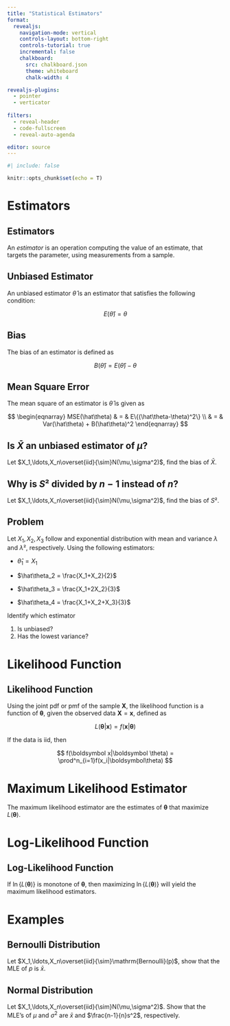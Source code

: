 ```yaml
---
title: "Statistical Estimators"
format:
  revealjs:
    navigation-mode: vertical
    controls-layout: bottom-right
    controls-tutorial: true
    incremental: false 
    chalkboard:
      src: chalkboard.json
      theme: whiteboard
      chalk-width: 4

revealjs-plugins:
  - pointer
  - verticator
  
filters: 
  - reveal-header
  - code-fullscreen
  - reveal-auto-agenda

editor: source
---
```


```r
#| include: false

knitr::opts_chunk$set(echo = T)

```

# Estimators

## Estimators

An *estimator* is an operation computing the value of an estimate, that targets the parameter, using measurements from a sample.

## Unbiased Estimator

An unbiased estimator $\hat\theta$ is an estimator that satisfies the following condition:

$$
E(\hat\theta) = \theta
$$

## Bias

The bias of an estimator is defined as

$$
B(\hat\theta) = E(\hat\theta)-\theta
$$

## Mean Square Error

The mean square of an estimator is $\hat\theta$ is given as

$$
\begin{eqnarray}
MSE(\hat\theta) & = & E\{(\hat\theta-\theta)^2\} \\
& = & Var(\hat\theta) + B(\hat\theta)^2
\end{eqnarray}
$$

## Is $\bar X$ an unbiased estimator of $\mu$?

Let $X_1,\ldots,X_n\overset{iid}{\sim}N(\mu,\sigma^2)$, find the bias of $\bar X$.

## Why is $S²$ divided by $n-1$ instead of $n$?

Let $X_1,\ldots,X_n\overset{iid}{\sim}N(\mu,\sigma^2)$, find the bias of $S²$.

## Problem

Let $X_1,X_2,X_3$ follow and exponential distribution with mean and variance $\lambda$ and $\lambda²$, respectively. Using the following estimators:

-   $\hat\theta_1 = X_1$

-   $\hat\theta_2 = \frac{X_1+X_2}{2}$

-   $\hat\theta_3 = \frac{X_1+2X_2}{3}$

-   $\hat\theta_4 = \frac{X_1+X_2+X_3}{3}$

Identify which estimator

1.  Is unbiased?
2.  Has the lowest variance?

# Likelihood Function

## Likelihood Function

Using the joint pdf or pmf of the sample $\boldsymbol X$, the likelihood function is a function of $\boldsymbol \theta$, given the observed data $\boldsymbol X =\boldsymbol x$, defined as

$$
L(\boldsymbol \theta|\boldsymbol x)=f(\boldsymbol x|\boldsymbol \theta)
$$

If the data is iid, then

$$
f(\boldsymbol x|\boldsymbol \theta) = \prod^n_{i=1}f(x_i|\boldsymbol\theta)
$$

# Maximum Likelihood Estimator

The maximum likelihood estimator are the estimates of $\boldsymbol \theta$ that maximize $L(\boldsymbol\theta)$.

# Log-Likelihood Function

## Log-Likelihood Function

If $\ln\{L(\boldsymbol \theta)\}$ is monotone of $\boldsymbol \theta$, then maximizing $\ln\{L(\boldsymbol \theta)\}$ will yield the maximum likelihood estimators.

# Examples

## Bernoulli Distribution

Let $X_1,\ldots,X_n\overset{iid}{\sim}\mathrm{Bernoulli}(p)$, show that the MLE of $p$ is $\bar x$.

## Normal Distribution

Let $X_1,\ldots,X_n\overset{iid}{\sim}N(\mu,\sigma^2)$. Show that the MLE's of $\mu$ and $\sigma^2$ are $\bar x$ and $\frac{n-1}{n}s^2$, respectively.

